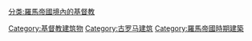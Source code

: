 [[分类:羅馬帝國境內的基督教|分类:羅馬帝國境內的基督教]]
[[Category:基督教建筑物|Category:基督教建筑物]]
[[Category:古罗马建筑|Category:古罗马建筑]]
[[Category:羅馬帝國時期建築|Category:羅馬帝國時期建築]]